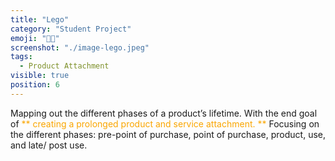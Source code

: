 ```yaml
---
title: "Lego"
category: "Student Project"
emoji: "👨‍🎓"
screenshot: "./image-lego.jpeg"
tags:
  - Product Attachment
visible: true
position: 6
---
```


Mapping out the different phases of a product’s lifetime. With the end goal of <span style="color:#faa600">** creating a prolonged product
and service attachment. **</span> Focusing on the different phases: pre-point of purchase, point of purchase, product,
use, and late/ post use.
